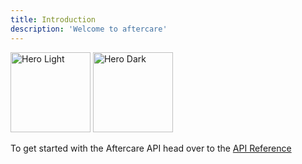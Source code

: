 ```yaml
---
title: Introduction
description: 'Welcome to aftercare'
---
```

<Frame>
<img
  className="block dark:hidden"
  width="128px"
  src="/images/cuteBear.svg"
  alt="Hero Light"
/>
<img
  className="hidden dark:block"
  width="128px"
  src="/images/cuteBear.svg"
  alt="Hero Dark"
/>
</Frame>

To get started with the Aftercare API head over to the [API Reference](/api-reference/introduction)

